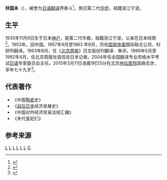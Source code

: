 '''林国本'''（{{bd|1935年|11月9日|2015年|3月11日}}），被誉为[[日语|日语]][[翻译|翻译]]界泰斗<ref >{{cite web |url=http://japan.people.com.cn/207263/207267/8367077.html |title=林国本和他的翻译人生 |publisher=人民网日本频道 |date=2013年8月16日 |access-date=2015年12月9日 |archive-date=2014年2月9日 |archive-url=https://web.archive.org/web/20140209100226/http://japan.people.com.cn/207263/207267/8367077.html |dead-url=no }}</ref>。旅日第二代[[华侨|华侨]]，祖籍浙江宁波。

==生平==
1935年11月9日生于日本[[神户|神户]]，是第二代华裔，祖籍浙江宁波，父亲在日本经商<ref >{{cite web |url=http://art.ifeng.com/2015/0604/116157.shtml |title=林国本：中日译界的参天树 |publisher=凤凰网艺坛 |author=庄建 |date=2015-06-04 |access-date=2015-12-09 |archive-date=2019-06-09 |archive-url=https://web.archive.org/web/20190609232037/http://art.ifeng.com/2015/0604/116157.shtml |dead-url=yes }}</ref>。1953年，回中国。1957年9月至1963
年8月，历任[[国家体委|国家体委]]国际联合公司、科研所翻译。1963年8月，任《[[北京周报|北京周报]]》日文版创刊翻译、审评。1986年5月至1992年4月，任北京周报社首任驻日本记者。2004年任全国翻译专业资格水平考试[[日语|日语]]专家委员会主任。2015年3月11日凌晨1时25分在北京[[首都医科大学附属北京地坛医院|地坛医院]]因病去世，享年七十九岁<ref >{{cite web |url=http://www.beijingreview.com.cn/2009news/todaynews/2015-03/11/content_676532.htm |title=北京周报社日文专家林国本同志去世 |publisher=北京周报 |date=2015-03-11 |access-date=2015-12-09 |archive-date=2015-07-03 |archive-url=https://web.archive.org/web/20150703040720/http://www.beijingreview.com.cn/2009news/todaynews/2015-03/11/content_676532.htm |dead-url=no }}</ref>。

==代表著作==
*《中国[[陶瓷|陶瓷]]史》
*《[[战后日本|战后日本]]经济发展史》
*《中国对外经济贸易法规汇编》
*《末代皇妃们》

==参考来源==
{{reflist|2}}

[[Category:宁波裔日本人|L]]
[[Category:中華人民共和國記者|L]]
[[Category:中華人民共和國翻譯家|L]]
[[Category:镇海县人|L]]
[[Category:神戶市出身人物|L]]
[[Category:归国华侨|L]]
[[Category:林姓|G]]